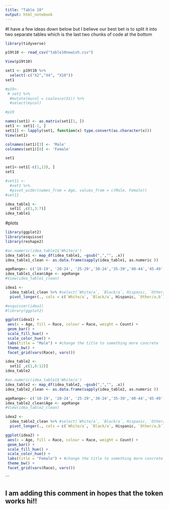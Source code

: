 ```yaml
---
title: "Table 10"
output: html_notebook
---
```

#I have a few ideas down below but I believe our best bet is to split it into two separate tables which is the last two chunks of code at the bottom

```r
library(tidyverse)
```

```r
p19t10 <- read_csv("table10newish.csv")

View(p19t10)

```
```r
set1 <- p19t10 %>%
  select(-c("X2","X4", "X10"))
set1
```
```r
#p19<-
 # set1 %>% 
  #mutate(mycol = coalesce(X1)) %>%
  #select(mycol)

#p19
```


```r
names(set1) <- as.matrix(set1[1, ])
set1 <- set1[-1, ]
set1[] <- lapply(set1, function(x) type.convert(as.character(x)))
View(set1)

```

```r
colnames(set1)[3] <- 'Male'
colnames(set1)[8] <- 'Female'

set1


```
```r
set1<-set1[-c(1,13), ]
set1
```


```r
#set11 <- 
  #set1 %>%
  #pivot_wider(names_from = Age, values_from = c(Male, Female))
#set11
```

```r
idea_table1 <-
  set1[ ,c(1,3:7)]
idea_table1
```
#plots
```r
library(ggplot2)
library(esquisse)
library(reshape2)


```

```r
#as.numeric(idea_table1$'White/a')
idea_table1 <- map_df(idea_table1, ~gsub(",","", .x))
idea_table1_clean <- as.data.frame(sapply(idea_table1, as.numeric ))

ageRange<- c('18-19', '20-24', '25-29','30-24','35-39','40-44','45-49','50-54','55-59','60-64','65 or older')
idea_table1_clean$Age <- ageRange
#View(idea_table1_clean)
```

```r
idea1 <- 
  idea_table1_clean %>% #select(`White/a`, `Black/a`, Hispanic, `Other/a,b`) %>%
  pivot_longer(., cols = c(`White/a`, `Black/a`, Hispanic, `Other/a,b`), names_to = "Race", values_to = "Count")
```

```r
#esquisser(idea1)
#library(ggplot2)
```

```r

ggplot(idea1) +
 aes(x = Age, fill = Race, colour = Race, weight = Count) +
 geom_bar() +
 scale_fill_hue() +
 scale_color_hue() +
 labs(title = "Male") + #change the title to something more concrete 
 theme_bw() +
 facet_grid(vars(Race), vars())
```


```r
idea_table2 <-
  set1[ ,c(1,8:12)]
idea_table2
```
```r
#as.numeric(idea_table1$'White/a')
idea_table2 <- map_df(idea_table2, ~gsub(",","", .x))
idea_table2_clean <- as.data.frame(sapply(idea_table2, as.numeric ))

ageRange<- c('18-19', '20-24', '25-29','30-24','35-39','40-44','45-49','50-54','55-59','60-64','65 or older')
idea_table2_clean$Age <- ageRange
#View(idea_table2_clean)
```


```r
idea2 <- 
  idea_table2_clean %>% #select(`White/a`, `Black/a`, Hispanic, `Other/a,b`) %>%
  pivot_longer(., cols = c(`White/a`, `Black/a`, Hispanic, `Other/a,b`), names_to = "Race", values_to = "Count")
```


```r
ggplot(idea2) +
 aes(x = Age, fill = Race, colour = Race, weight = Count) +
 geom_bar() +
 scale_fill_hue() +
 scale_color_hue() +
 labs(title = "Female") + #change the title to something more concrete 
 theme_bw() +
 facet_grid(vars(Race), vars())
```
```


## I am adding this comment in hopes that the token works hi!!


